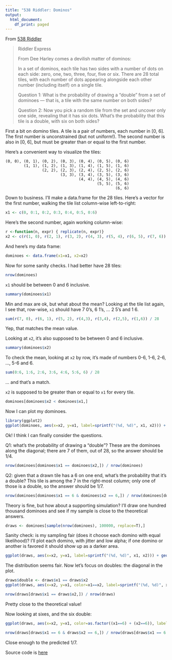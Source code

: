 ```yaml
---
title: "538 Riddler: Dominos"
output:
  html_document:
    df_print: paged
---
```


From [538 Riddler](https://fivethirtyeight.com/features/can-you-eat-an-apple-like-a-toddler/)

> Riddler Express
> 
> From Dee Harley comes a devilish matter of dominos:
> 
> In a set of dominos, each tile has two sides with a number of dots on each side: zero, one, two, three, four, five or six. There are 28 total tiles, with each number of dots appearing alongside each other number (including itself) on a single tile.
> 
> Question 1: What is the probability of drawing a “double” from a set of dominoes — that is, a tile with the same number on both sides?
> 
> Question 2: Now you pick a random tile from the set and uncover only one side, revealing that it has six dots. What’s the probability that this tile is a double, with six on both sides?
> 

First a bit on domino tiles. A tile is a pair of numbers, each number in [0, 6]. The first number is unconstrained (but not uniform!). The second number is also in [0, 6], but must be greater than or equal to the first number.

Here's a convenient way to visualize the tiles:

```
(0, 0), (0, 1), (0, 2), (0, 3), (0, 4), (0, 5), (0, 6)
        (1, 1), (1, 2), (1, 3), (1, 4), (1, 5), (1, 6)
                (2, 2), (2, 3), (2, 4), (2, 5), (2, 6)
                        (3, 3), (3, 4), (3, 5), (3, 6)
                                (4, 4), (4, 5), (4, 6)
                                        (5, 5), (5, 6)
                                                (6, 6)
```

Down to business. I'll make a data.frame for the 28 tiles. 
Here's a vector for the first number, walking the tile list column-wise left-to-right:
```r
x1 <- c(0, 0:1, 0:2, 0:3, 0:4, 0:5, 0:6)
```

Here's the second number, again working column-wise:
```r
r <-function(n, expr) { replicate(n, expr)}
x2 <- c(r(1, 0), r(2, 1), r(3, 2), r(4, 3), r(5, 4), r(6, 5), r(7, 6))
```

And here's my data frame:
```r
dominoes <- data.frame(x1=x1, x2=x2)
```

Now for some sanity checks. I had better have 28 tiles:
```r
nrow(dominoes)
```

``x1`` should be between 0 and 6 inclusive.
```r
summary(dominoes$x1)
```

Min and max are ok, but what about the mean? Looking at the tile list again, I see that, row-wise, ``x1`` should have 7 0's, 6 1's, ... 2 5's and 1 6. 
```r
sum(r(7, 0), r(6, 1), r(5, 2), r(4,3), r(3,4), r(2,5), r(1,6)) / 28
```
Yep, that matches the mean value.

Looking at ``x2``, it's also supposed to be between 0 and 6 inclusive.
```r
summary(dominoes$x2)
```

To check the mean, looking at ``x2`` by row, it's made of numbers 0-6, 1-6, 2-6, ..., 5-6 and 6.
```r
sum(0:6, 1:6, 2:6, 3:6, 4:6, 5:6, 6) / 28
```
... and that's a match.

``x2`` is supposed to be greater than or equal to ``x1`` for every tile.
```r
dominoes[dominoes$x2 < dominoes$x1,]
```

Now I can plot my dominoes.
```r
library(ggplot2)
ggplot(dominoes, aes(x=x2, y=x1, label=sprintf("(%d, %d)", x1, x2))) + scale_y_reverse() + geom_text() + theme_void()
```

Ok! I think I can finally consider the questions.

Q1: what's the probability of drawing a "double"? These are the dominoes along the diagonal; there are 7 of them, out of 28, so the answer should be 1/4.
```r
nrow(dominoes[dominoes$x1 == dominoes$x2,]) / nrow(dominoes)
```

Q2: given that a drawn tile has a 6 on one end, what's the probability that it's a double? This tile is among the 7 in the right-most column; only one of those is a double, so the answer should be 1/7.
```r
nrow(dominoes[dominoes$x1 == 6 & dominoes$x2 == 6,]) / nrow(dominoes[dominoes$x1 == 6 | dominoes$x2 == 6,])
```

Theory is fine, but how about a supporting simulation? I'll draw one hundred thousand dominoes and see if my sample is close to the theoretical answers.

```r
draws <- dominoes[sample(nrow(dominoes), 100000, replace=T),]
```

Sanity check: is my sampling fair (does it choose each domino with equal likelihood)? I'll plot each domino, with jitter and low alpha; if one domino or another is favored it should show up as a darker area.

```r
ggplot(draws, aes(x=x2, y=x1, label=sprintf("(%d, %d)", x1, x2))) + geom_jitter(width=0.25, height=0.25, alpha=0.002)  + scale_y_reverse() + geom_text(vjust=3) + theme_void()
```

The distribution seems fair. Now let's focus on doubles: the diagonal in the plot.
```r
draws$double <- draws$x1 == draws$x2
ggplot(draws, aes(x=x2, y=x1, color=x1==x2, label=sprintf("(%d, %d)", x1, x2))) + geom_jitter(width=0.25, height=0.25, alpha=0.01)  + scale_y_reverse() + geom_text(vjust=3) + theme_void() + theme(legend.position="none")
```

```r
nrow(draws[draws$x1 == draws$x2,]) / nrow(draws)
```

Pretty close to the theoretical value!

Now looking at sixes, and the six double:
```r
ggplot(draws, aes(x=x2, y=x1, color=as.factor((x1==6) + (x2==6)), label=sprintf("(%d, %d)", x1, x2))) + geom_jitter(width=0.25, height=0.25, alpha=0.01) + scale_y_reverse() + geom_text(vjust=3) + theme_void() + theme(legend.position="none")
```

```r
nrow(draws[draws$x1 == 6 & draws$x2 == 6,]) / nrow(draws[draws$x1 == 6 | draws$x2 == 6,])
```

Close enough to the predicted 1/7.

Source code is [here](https://github.com/aaronferrucci/dominos)

